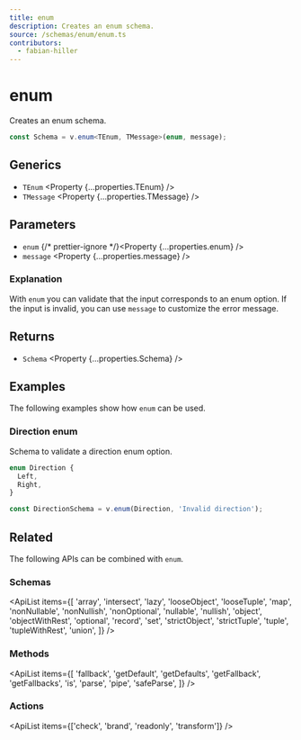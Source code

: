 ```yaml
---
title: enum
description: Creates an enum schema.
source: /schemas/enum/enum.ts
contributors:
  - fabian-hiller
---
```



# enum

Creates an enum schema.

```ts
const Schema = v.enum<TEnum, TMessage>(enum, message);
```

## Generics

- `TEnum` <Property {...properties.TEnum} />
- `TMessage` <Property {...properties.TMessage} />

## Parameters

- `enum` {/* prettier-ignore */}<Property {...properties.enum} />
- `message` <Property {...properties.message} />

### Explanation

With `enum` you can validate that the input corresponds to an enum option. If the input is invalid, you can use `message` to customize the error message.

## Returns

- `Schema` <Property {...properties.Schema} />

## Examples

The following examples show how `enum` can be used.

### Direction enum

Schema to validate a direction enum option.

```ts
enum Direction {
  Left,
  Right,
}

const DirectionSchema = v.enum(Direction, 'Invalid direction');
```

## Related

The following APIs can be combined with `enum`.

### Schemas

<ApiList
  items={[
    'array',
    'intersect',
    'lazy',
    'looseObject',
    'looseTuple',
    'map',
    'nonNullable',
    'nonNullish',
    'nonOptional',
    'nullable',
    'nullish',
    'object',
    'objectWithRest',
    'optional',
    'record',
    'set',
    'strictObject',
    'strictTuple',
    'tuple',
    'tupleWithRest',
    'union',
  ]}
/>

### Methods

<ApiList
  items={[
    'fallback',
    'getDefault',
    'getDefaults',
    'getFallback',
    'getFallbacks',
    'is',
    'parse',
    'pipe',
    'safeParse',
  ]}
/>

### Actions

<ApiList items={['check', 'brand', 'readonly', 'transform']} />
